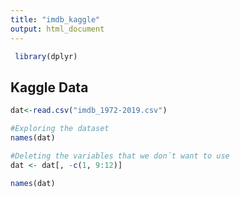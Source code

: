 ```yaml
---
title: "imdb_kaggle"
output: html_document
---
```


```r
 library(dplyr)
```

## Kaggle Data

```r
dat<-read.csv("imdb_1972-2019.csv")

#Exploring the dataset
names(dat)

#Deleting the variables that we don´t want to use
dat <- dat[, -c(1, 9:12)]

names(dat)
```

